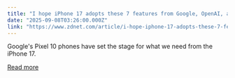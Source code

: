 ```yaml
---
title: "I hope iPhone 17 adopts these 7 features from Google, OpenAI, and others"
date: "2025-09-08T03:26:00.000Z"
link: "https://www.zdnet.com/article/i-hope-iphone-17-adopts-these-7-features-from-google-openai-and-others/"
---
```


Google's Pixel 10 phones have set the stage for what we need from the iPhone 17.

[Read more](https://www.zdnet.com/article/i-hope-iphone-17-adopts-these-7-features-from-google-openai-and-others/)
